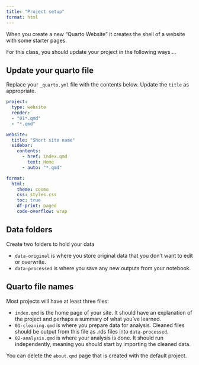 ```yaml
---
title: "Project setup"
format: html
---
```


When you create a new "Quarto Website" it creates the shell of a website with some starter pages.

For this class, you should update your project in the following ways ...

## Update your quarto file

Replace your `_quarto.yml` file with the contents below. Update the `title` as appropriate.


``` .yaml
project:
  type: website
  render:
  - "01*.qmd"
  - "*.qmd"

website:
  title: "Short site name"
  sidebar:
    contents:
      - href: index.qmd
        text: Home
      - auto: "*.qmd"

format:
  html:
    theme: cosmo
    css: styles.css
    toc: true
    df-print: paged
    code-overflow: wrap
```

## Data folders

Create two folders to hold your data

- `data-original` is where you store original data that you don't want to edit or overwrite.
- `data-processed` is where you save any new outputs from your notebook.

## Quarto file names

Most projects will have at least three files:

- `index.qmd` is the home page of your site. It should have an explanation of the project and perhaps a summary of what you've learned.
- `01-cleaning.qmd` is where you prepare data for analysis. Cleaned files should be output from this file as .rds files into `data-processed`.
- `02-analysis.qmd` is where your analysis is done. It should run independently, meaning you should start by importing the cleaned data.

You can delete the `about.qmd` page that is created with the default project.


